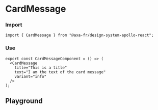 
<Meta of={CardMessageStories} name="CardMessage" />

# CardMessage

### Import

```tsx
import { CardMessage } from "@axa-fr/design-system-apollo-react";
```

### Use

```tsx
export const CardMessageComponent = () => (
  <CardMessage
    title="This is a title"
    text="I am the text of the card message"
    variant="info"
  />
);
```

## Playground

<Canvas of={CardMessageStories.Default} />

<Controls of={CardMessageStories.Default} />
